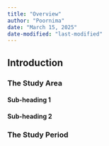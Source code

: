 ```yaml
---
title: "Overview"
author: "Poornima"
date: "March 15, 2025"
date-modified: "last-modified"
---
```


## Introduction

### The Study Area

#### Sub-heading 1

#### Sub-heading 2

### The Study Period
